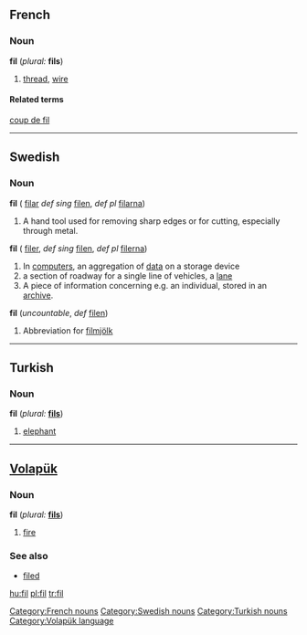 ==French==
===Noun===
'''fil''' {{m}} (''plural:'' '''fils''')
# [[thread]], [[wire]]
====Related terms====
[[coup de fil]]

----

==Swedish==
===Noun===
'''fil''' ({{p}} [[filar]] ''def sing'' [[filen]], ''def pl'' [[filarna]])
# A hand tool used for removing sharp edges or for cutting, especially through metal.
'''fil'''  ({{p}} [[filer]], ''def sing'' [[filen]], ''def pl'' [[filerna]])
# In [[computers]], an aggregation of [[data]] on a storage device
# a section of roadway for a single line of vehicles, a [[lane]]
# A piece of information concerning e.g. an individual, stored in an [[archive]].
'''fil''' (''uncountable'', ''def'' [[filen]])
# Abbreviation for [[filmjölk]]

----

==Turkish==
===Noun===
'''fil'''  (''plural:'' '''[[fils]]''')
# [[elephant]]

----

==[[Volapük]]==
===Noun===
'''fil'''  (''plural:'' '''[[fils]]''')
# [[fire]]
===See also===
*[[filed]]

[[Category:French nouns]]
[[Category:Swedish nouns]]
[[Category:Turkish nouns]]
[[Category:Volapük language]]

[[hu:fil]]
[[pl:fil]]
[[tr:fil]]